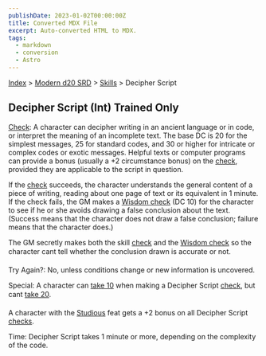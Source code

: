 ```yaml
---
publishDate: 2023-01-02T00:00:00Z
title: Converted MDX File
excerpt: Auto-converted HTML to MDX.
tags:
  - markdown
  - conversion
  - Astro
---
```


[Index](-index) > [Modern d20 SRD](modern-d20-srd-index) > [Skills](modern-d20-srd-skills-index) > Decipher Script

## Decipher Script (Int) Trained Only

[Check](modern-d20-srd-skills-skill-basics-php#skill-check-index): A character can decipher writing in an ancient language or in code, or interpret the meaning of an incomplete text. The base DC is 20 for the simplest messages, 25 for standard codes, and 30 or higher for intricate or complex codes or exotic messages. Helpful texts or computer programs can provide a bonus (usually a +2 circumstance bonus) on the [check](modern-d20-srd-skills-skill-basics-php#skill-check-index), provided they are applicable to the script in question.

If the [check](modern-d20-srd-skills-skill-basics-php#skill-check-index) succeeds, the character understands the general content of a piece of writing, reading about one page of text or its equivalent in 1 minute. If the check fails, the GM makes a [Wisdom
check](modern-d20-srd-skills-skill-basics) (DC 10) for the character to see if he or she avoids drawing a false conclusion about the text. (Success means that the character does not draw a false conclusion; failure means that the character does.)

The GM secretly makes both the skill [check](modern-d20-srd-skills-skill-basics-php#skill-check-index) and the [Wisdom
check](modern-d20-srd-skills-skill-basics) so the character cant tell whether the conclusion drawn is accurate or not.

Try Again?: No, unless conditions change or new information is uncovered.

Special: A character can [take
10](modern-d20-srd-skills-skill-basics-php#take10-index) when making a Decipher Script [check](modern-d20-srd-skills-skill-basics-php#skill-check-index), but cant [take
20](modern-d20-srd-skills-skill-basics-php#take20-index).

A character with the [Studious](modern-d20-srd-feats-studious) feat gets a +2 bonus on all Decipher Script [checks](modern-d20-srd-skills-skill-basics-php#skill-check-index).

Time: Decipher Script takes 1 minute or more, depending on the complexity of the code.
